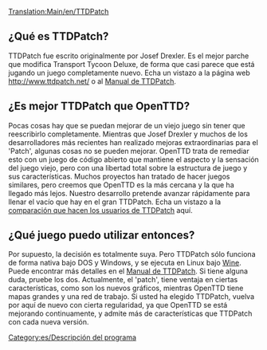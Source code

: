 [[Translation:Main/en/TTDPatch]]{{en/-}}
==¿Qué es TTDPatch?==
TTDPatch fue escrito originalmente por Josef Drexler. Es el mejor parche que modifica Transport Tycoon Deluxe, de forma que casi parece que está jugando un juego completamente nuevo. Echa un vistazo a la página web http://www.ttdpatch.net/ o al [http://wiki.ttdpatch.net/tiki-index.php Manual de TTDPatch].

==¿Es mejor TTDPatch que OpenTTD?==
Pocas cosas hay que se puedan mejorar de un viejo juego sin tener que reescribirlo completamente.
Mientras que Josef Drexler y muchos de los desarrolladores más recientes han realizado mejoras extraordinarias para el 'Patch', algunas cosas no se pueden mejorar.
OpenTTD trata de remediar esto con un juego de código abierto que mantiene el aspecto y la sensación del juego viejo, pero con una libertad total sobre la estructura de juego y sus características.
Muchos proyectos han tratado de hacer juegos similares, pero creemos que OpenTTD es la más cercana y la que ha llegado más lejos.
Nuestro desarrollo pretende avanzar rápidamente para llenar el vacío que hay en el gran TTDPatch. Echa un vistazo a la [[Main/es/Comparación entre las características de OpenTTD y de TTDPatch|comparación que hacen los usuarios de TTDPatch]] aquí.

==¿Qué juego puedo utilizar entonces?==
Por supuesto, la decisión es totalmente suya. Pero TTDPatch sólo funciona de forma nativa bajo DOS y Windows, y se ejecuta en Linux bajo [http://www.wikipedia.org/wiki/es:Wine Wine]. Puede encontrar más detalles en el [http://wiki.ttdpatch.net/tiki-index.php?page=TTDonLinux Manual de TTDPatch]. Si tiene alguna duda, pruebe los dos. Actualmente, el 'patch', tiene ventaja en ciertas características, como son los nuevos gráficos, mientras OpenTTD tiene mapas grandes y una red de trabajo. Si usted ha elegido TTDPatch, vuelva por aquí de nuevo con cierta regularidad, ya que OpenTTD se está mejorando continuamente, y admite más de características que TTDPatch con cada nueva versión.

[[Category:es/Descripción del programa]]